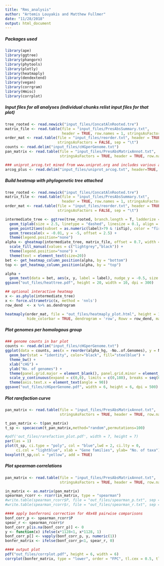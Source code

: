 ```yaml
---
title: "Rms_analysis"
author: "Artemis Louyakis and Matthew Fullmer"
date: "11/28/2018"
output: html_document
---
```


##### Packages used 
```r
library(ape)
library(ggtree)
library(phangorn)
library(phytools)
library(plotly)
library(heatmaply)
library(dendextend)
library(vegan)
library(corrgram)
library(Hmisc)
library(corrplot)
```

##### Input files for all analyses (individual chunks relist input files for that plot)
```r
tree_rooted <- read.newick("input_files/ConcatAlnRooted.tre")
matrix_file <- read.table(file = "input_files/PresAbsSummary.txt", 
                          header = TRUE, row.names = 1, stringsAsFactors = FALSE, sep = "\t")
order_mat <- read.table(file = "input_files/reorder.txt", header = TRUE, row.names = 1, 
                        stringsAsFactors = FALSE, sep = "\t")
counts <- read.delim("input_files/cHGperGenome.txt")
pan_matrix <- read.table(file = "input_files/PresAbsMatrixAnnot.txt", 
                         stringsAsFactors = TRUE, header = TRUE, row.names = 1, sep = "\t")

### uniprot_arcog.txt mined from www.uniprot.org and includes various annotations
arcog_plus <- read.delim("input_files/uniprot_arcog.txt", header=TRUE, row.names = NULL, com='', check.names=F)
```

##### Build heatmap with phylogenetic tree attached
```r
tree_rooted <- read.newick("input_files/ConcatAlnRooted.tre")
matrix_file <- read.table(file = "input_files/PresAbsSummary.txt", 
                          header = TRUE, row.names = 1, stringsAsFactors = FALSE, sep = "\t")
order_mat <- read.table(file = "input_files/reorder.txt", header = TRUE, row.names = 1, 
                        stringsAsFactors = FALSE, sep = "\t")

intermediate_tree <- ggtree(tree_rooted, branch.length = T, ladderize = TRUE) + 
  geom_tiplab(size = 2.5, linetype = "dashed", linesize = 0.1, align = TRUE) + 
  geom_point2(aes(subset = as.numeric(label)>79 & !isTip), color = "firebrick", size = 1) + 
  geom_treescale(x = -0.01, y = -5, offset = 2.5) +
  theme(legend.position="none")
alpha <- gheatmap(intermediate_tree, matrix_file, offset = 0.7, width = 2.5, colnames = F) + 
  scale_fill_manual(values = c("lightgrey","black")) +
  theme(legend.position="none") +
  theme(text = element_text(size=20))
bet <- get_heatmap_column_position(alpha, by = "bottom")
top <- get_heatmap_column_position(alpha, by = "top")

alpha + 
  geom_text(data = bet, aes(x, y, label = label), nudge_y = -0.5, size = 2.5, color = "red", angle = 90)
ggsave("out_files/heattree.pdf", height = 20, width = 10, dpi = 300)

## optional interactive heatmap
x <- as.phylo(intermediate_tree)
x <- force.ultrametric(x, method = 'nnls')
row_dend  <- x %>% as.dendrogram 

heatmaply(order_mat, file = "out_files/heatmaply_plot.html", height = 1200, width = 400, fontsize_row = 4, 
          hide_colorbar = TRUE, dendrogram = 'row', Rowv = row_dend, margins = c(100,90))
```

##### Plot genomes per homologous group
```r
### genome counts in bar plot
counts <- read.delim("input_files/cHGperGenome.txt")
ggplot(data = counts, aes(x = reorder(alpha_hg, -No..of.Genomes), y = No..of.Genomes)) +
  geom_bar(stat = "identity", color="black", fill="steelblue") +
  theme_bw() +
  xlab("cHG") +
  ylab("No. of genomes") +
  theme(panel.grid.major = element_blank(), panel.grid.minor = element_blank()) +
  scale_y_continuous(expand = c(0,0), limits = c(0,180), breaks = seq(0,180, by = 30)) +
  theme(axis.text.x = element_text(angle = 90))
ggsave("out_files/cHGperGenome.pdf", width = 6, height = 6, dpi = 500)
```

##### Plot rarefaction curve
```r
pan_matrix <- read.table(file = "input_files/PresAbsMatrixAnnot.txt", 
                         stringsAsFactors = TRUE, header = TRUE, row.names = 1, sep = "\t")

t_pan_matrix <- t(pan_matrix)
t_sp <- specaccum(t_pan_matrix,method="random",permutations=100)

#pdf('out_files/rarefaction_plot.pdf', width = 7, height = 7)	
par(las = 1)
plot(t_sp, ci.type = "poly", col = "blue",lwd = 2, ci.lty = 0, 
     ci.col = "lightblue", xlab = "Gene families", ylab= "No. of taxa")
boxplot(t_sp,col = "yellow", add = TRUE)
```

##### Plot spearman correlations
```r
pan_matrix <- read.table(file = "input_files/PresAbsMatrixAnnot.txt", 
                         stringsAsFactors = TRUE, header = TRUE, row.names = 1, sep = "\t")

in_matrix <- as.matrix(pan_matrix)
spearman_rcorr <- rcorr(in_matrix, type = "spearman")
#write.table(spearman_rcorr$P, file = "out_files/spearman_p.txt", sep = "\t", row.names = TRUE, col.names = TRUE)
#write.table(spearman_rcorr$r, file = "out_files/spearman_r.txt", sep = "\t", row.names = TRUE, col.names = TRUE)

#### apply bonferroni correction for 48x48 pairwise comparisons
bonf_corr_p <- spearman_rcorr$P
spear_r <- spearman_rcorr$r
bonf_corr_p[is.na(bonf_corr_p)] <- 0
y <- function(x) ifelse(x*1128<1, x*1128, 1)
bonf_corr_p[] <- vapply(bonf_corr_p, y, numeric(1))
bonfer_matrix <- ifelse(bonf_corr_p<1, spear_r, 0)

#### output plot
pdf("out_files/corrplot.pdf", height = 6, width = 6)
corrplot(bonfer_matrix, type = "lower", order = "FPC", tl.cex = 0.5, tl.srt = 30, tl.col = "black")
```
